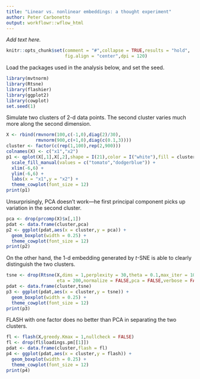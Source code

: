 ```yaml
---
title: "Linear vs. nonlinear embeddings: a thought experiment"
author: Peter Carbonetto
output: workflowr::wflow_html
---
```


*Add text here.*

```r
knitr::opts_chunk$set(comment = "#",collapse = TRUE,results = "hold",
                      fig.align = "center",dpi = 120)
```

Load the packages used in the analysis below, and set the seed.

```r
library(mvtnorm)
library(Rtsne)
library(flashier)
library(ggplot2)
library(cowplot)
set.seed(1)
```

Simulate two clusters of 2-d data points. The second cluster varies
much more along the second dimension.

```r
X <- rbind(rmvnorm(100,c(-1,0),diag(2)/30),
           rmvnorm(900,c(+1,0),diag(c(0.1,3))))
cluster <- factor(c(rep(1,100),rep(2,900)))
colnames(X) <- c("x1","x2")
p1 <- qplot(X[,1],X[,2],shape = I(21),color = I("white"),fill = cluster) +
  scale_fill_manual(values = c("tomato","dodgerblue")) +
  xlim(-6,6) +
  ylim(-6,6) +
  labs(x = "x1",y = "x2") +
  theme_cowplot(font_size = 12)
print(p1)
```

Unsurprisingly, PCA doesn't work---he first principal component picks
up variation in the second cluster.

```r
pca <- drop(prcomp(X)$x[,1])
pdat <- data.frame(cluster,pca)
p2 <- ggplot(pdat,aes(x = cluster,y = pca)) +
  geom_boxplot(width = 0.25) +
  theme_cowplot(font_size = 12)
print(p2)
```

On the other hand, the 1-d embedding generated by *t*-SNE is able to
clearly distinguish the two clusters.

```r
tsne <- drop(Rtsne(X,dims = 1,perplexity = 30,theta = 0.1,max_iter = 1000,
                   eta = 200,normalize = FALSE,pca = FALSE,verbose = FALSE)$Y)
pdat <- data.frame(cluster,tsne)
p3 <- ggplot(pdat,aes(x = cluster,y = tsne)) +
  geom_boxplot(width = 0.25) +
  theme_cowplot(font_size = 12)
print(p3)
```

FLASH with one factor does no better than PCA in separating the two
clusters.

```r
fl <- flash(X,greedy.Kmax = 1,nullcheck = FALSE)
fl <- drop(fl$loadings.pm[[1]])
pdat <- data.frame(cluster,flash = fl)
p4 <- ggplot(pdat,aes(x = cluster,y = flash)) +
  geom_boxplot(width = 0.25) +
  theme_cowplot(font_size = 12)
print(p4)
```
